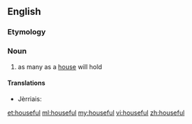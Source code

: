 ==English==

===Etymology===
{{suffix|house|ful}}

===Noun===
{{en-noun|pl2=housesful}}

# as many as a [[house]] will hold

====Translations====
{{trans-top|as many as a house will hold}}
* Jèrriais: {{tø|roa-jer|maîsonnée|f}}
{{trans-mid}}
{{trans-bottom}}

[[et:houseful]]
[[ml:houseful]]
[[my:houseful]]
[[vi:houseful]]
[[zh:houseful]]